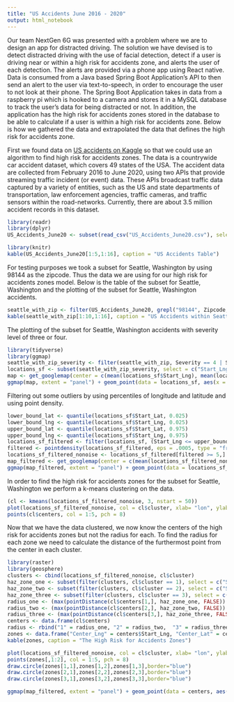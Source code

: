 ---
title: "US Accidents June 2016 - 2020"
output: html_notebook
---

 
Our team NextGen 6G was presented with a problem where we are to design an app for distracted driving. The solution we have devised is to detect distracted driving with the use of facial detection, detect if a user is driving near or within a high risk for accidents zone, and alerts the user of each detection. The alerts are provided via a phone app using React native. Data is consumed from a Java based Spring Boot Application's API to then send an alert to the user via text-to-speech, in order to encourage the user to not look at their phone. The Spring Boot Application takes in data from a raspberry pi which is hooked to a camera and stores it in a MySQL database to track the user's data for being distracted or not. In addition, the application has the high risk for accidents zones stored in the database to be able to calculate if a user is within a high risk for accidents zone. Below is how we gathered the data and extrapolated the data that defines the high risk for accidents zone.

First we found data on [US accidents on Kaggle](https://www.kaggle.com/sobhanmoosavi/us-accidents) so that we could use an algorithm to find high risk for accidents zones. The data is a countrywide car accident dataset, which covers 49 states of the USA. The accident data are collected from February 2016 to June 2020, using two APIs that provide streaming traffic incident (or event) data. These APIs broadcast traffic data captured by a variety of entities, such as the US and state departments of transportation, law enforcement agencies, traffic cameras, and traffic sensors within the road-networks. Currently, there are about 3.5 million accident records in this dataset.


```{r Reading in Dataset, error=FALSE, eval=FALSE}
library(readr)
library(dplyr)
US_Accidents_June20 <- subset(read_csv("US_Accidents_June20.csv"), select = -c(Source, TMC, End_Lat, End_Lng))
```


```{r Displaying the Main Dataset }
library(knitr)
kable(US_Accidents_June20[1:5,1:16], caption = "US Accidents Table")
```

For testing purposes we took a subset for Seattle, Washington by using 98144 as the zipcode. Thus the data we are using for our high risk for accidents zones model. Below is the table of the subset for Seattle, Washington and the plotting of the subset for Seattle, Washington accidents.

```{r Display Seattle WA Subset}
seattle_with_zip <- filter(US_Accidents_June20, grepl("98144", Zipcode, fixed = TRUE))
kable(seattle_with_zip[1:10,1:16], caption = "US Accidents within Seattle, Washington Table")
```

The plotting of the subset for Seattle, Washington accidents with severity level of three or four.

```{r, message=FALSE}
library(tidyverse)
library(ggmap)
seattle_with_zip_severity <- filter(seattle_with_zip, Severity == 4 | Severity == 3)
locations_sf <- subset(seattle_with_zip_severity, select = c("Start_Lng", "Start_Lat"))
map <- get_googlemap(center = c(mean(locations_sf$Start_Lng), mean(locations_sf$Start_Lat)), zoom = 14)
ggmap(map, extent = "panel") + geom_point(data = locations_sf, aes(x = Start_Lng, y = Start_Lat), color='blue')
```
Filtering out some outliers by using percentiles of longitude and latitude and using point density.

```{r, message=FALSE}
lower_bound_lat <- quantile(locations_sf$Start_Lat, 0.025)
lower_bound_lng <- quantile(locations_sf$Start_Lng, 0.025)
upper_bound_lat <- quantile(locations_sf$Start_Lat, 0.975)
upper_bound_lng <- quantile(locations_sf$Start_Lng, 0.975)
locations_sf_filtered <- filter(locations_sf, (Start_Lng <= upper_bound_lng & Start_Lng >= lower_bound_lng) & (Start_Lat <= upper_bound_lat & Start_Lat >= lower_bound_lat))
filtered <- pointdensity(locations_sf_filtered, eps = .0005, type = "frequency")
locations_sf_filtered_nonoise <- locations_sf_filtered[filtered >= 5,]
map_filtered <- get_googlemap(center = c(mean(locations_sf_filtered_nonoise$Start_Lng), mean(locations_sf_filtered_nonoise$Start_Lat)), zoom = 14)
ggmap(map_filtered, extent = "panel") + geom_point(data = locations_sf_filtered_nonoise, aes(x = Start_Lng, y = Start_Lat), color='blue')
```

In order to find the high risk for accidents zones for the subset for Seattle, Washington we perform a k-means clustering on the data.

```{r}
(cl <- kmeans(locations_sf_filtered_nonoise, 3, nstart = 50))
plot(locations_sf_filtered_nonoise, col = cl$cluster, xlab= "lon", ylab= "lat")
points(cl$centers, col = 1:5, pch = 8)
```

Now that we have the data clustered, we now know the centers of the high risk for accidents zones but not the radius for each. To find the radius for each zone we need to calculate the distance of the furthermost point from the center in each cluster. 

```{r}
library(raster)
library(geosphere)
clusters <- cbind(locations_sf_filtered_nonoise, cl$cluster)
haz_zone_one <- subset(filter(clusters, cl$cluster == 1), select = c("Start_Lng", "Start_Lat"))
haz_zone_two <- subset(filter(clusters, cl$cluster == 2), select = c("Start_Lng", "Start_Lat"))
haz_zone_three <- subset(filter(clusters, cl$cluster == 3), select = c("Start_Lng", "Start_Lat"))
radius_one <- (max(pointDistance(cl$centers[1,], haz_zone_one, FALSE)) ) 
radius_two <- (max(pointDistance(cl$centers[2,], haz_zone_two, FALSE)) ) 
radius_three <- (max(pointDistance(cl$centers[3,], haz_zone_three, FALSE))) 
centers <- data.frame(cl$centers)
radius <- rbind("1" = radius_one, "2" = radius_two,  "3" = radius_three)
zones <- data.frame("Center_Lng" = centers$Start_Lng, "Center_Lat" = centers$Start_Lat, "Radius" = radius)
kable(zones, caption = "The High Risk for Accidents Zones")
```


```{r}
plot(locations_sf_filtered_nonoise, col = cl$cluster, xlab= "lon", ylab= "lat")
points(zones[,1:2], col = 1:5, pch = 8)
draw.circle(zones[1,1],zones[1,2],zones[1,3],border="blue")
draw.circle(zones[2,1],zones[2,2],zones[2,3],border="blue")
draw.circle(zones[3,1],zones[3,2],zones[3,3],border="blue")
```


```{r, echo=FALSE}
ggmap(map_filtered, extent = "panel") + geom_point(data = centers, aes(x = Start_Lng, y = Start_Lat), color='blue') + geom_point(aes(x = Start_Lng, y = Start_Lat), data = centers[1,], size = radius_one, shape = 1,  color = "#ff0000") + geom_point(aes(x = Start_Lng, y = Start_Lat), data = centers[2,], size = radius_two, shape = 1,  color = "#ff0000") + geom_point(aes(x = Start_Lng, y = Start_Lat), data = centers[3,], size = radius_three, shape = 1,  color = "#ff0000")
```


